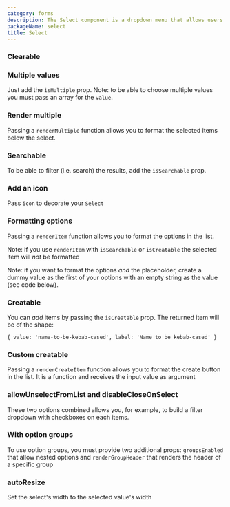 ```yaml
---
category: forms
description: The Select component is a dropdown menu that allows users to choose one or multiple options from a list of predefined choices. It provides a compact and efficient way to present a large set of options, enhancing user experience by simplifying selection tasks. This component is commonly used in forms, filters, and settings.
packageName: select
title: Select
---
```


### Clearable

<div data-playground="clearable.tsx" data-component="Select"></div>

### Multiple values

Just add the `isMultiple` prop. Note: to be able to choose multiple values you must pass an array for the `value`.

<div data-playground="multiple.tsx" data-component="Select"></div>

### Render multiple

Passing a `renderMultiple` function allows you to format the selected items below the select.

<div data-playground="multiple-render.tsx" data-component="Select"></div>

### Searchable

To be able to filter (i.e. search) the results, add the `isSearchable` prop.

<div data-playground="searchable.tsx" data-component="Select"></div>

### Add an icon

Pass `icon` to decorate your `Select`

<div data-playground="icon.tsx" data-component="Select"></div>

### Formatting options

Passing a `renderItem` function allows you to format the options in the list.

Note: if you use `renderItem` with `isSearchable` or `isCreatable` the selected item will _not_ be formatted

Note: if you want to format the options _and_ the placeholder, create a dummy value as the first of your options with an empty string as the value (see code below).

<div data-playground="formatting.tsx" data-component="Select"></div>

### Creatable

You can _add_ items by passing the `isCreatable` prop. The returned item will be of the shape:

`{ value: 'name-to-be-kebab-cased', label: 'Name to be kebab-cased' }`

<div data-playground="creatable.tsx" data-component="Select"></div>

### Custom creatable

Passing a `renderCreateItem` function allows you to format the create button in the list. It is a function and receives the input value as argument

<div data-playground="creatable-custom.tsx" data-component="Select"></div>

### allowUnselectFromList and disableCloseOnSelect

These two options combined allows you, for example, to build a filter dropdown with checkboxes on each items.

<div data-playground="allow-unselect-from-list.tsx" data-component="Select"></div>

### With option groups

To use option groups, you must provide two additional props: `groupsEnabled` that allow nested options and `renderGroupHeader` that renders the header of a specific group

<div data-playground="option-groups.tsx" data-component="Select"></div>

### autoResize

Set the select's width to the selected value's width 

<div data-playground="auto-resize.tsx" data-component="Select"></div>